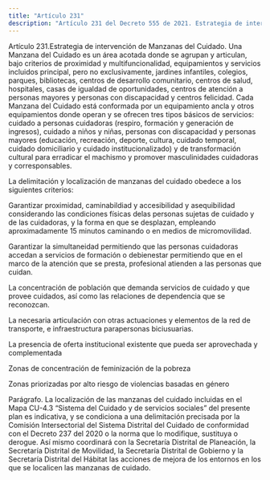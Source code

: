 ```yaml
---
title: "Artículo 231"
description: "Artículo 231 del Decreto 555 de 2021. Estrategia de intervención de Manzanas del Cuidado."
---
```


Artículo 231.Estrategia de intervención de Manzanas del Cuidado. Una Manzana del Cuidado es un área acotada donde se agrupan y articulan, bajo criterios de proximidad y multifuncionalidad, equipamientos y servicios incluidos principal, pero no exclusivamente, jardines infantiles, colegios, parques, bibliotecas, centros de desarrollo comunitario, centros de salud, hospitales, casas de igualdad de oportunidades, centros de atención a personas mayores y personas con discapacidad y centros felicidad. Cada Manzana del Cuidado está conformada por un equipamiento ancla y otros equipamientos donde operan y se ofrecen tres tipos básicos de servicios: cuidado a personas cuidadoras (respiro, formación y generación de ingresos), cuidado a niños y niñas, personas con discapacidad y personas mayores (educación, recreación, deporte, cultura, cuidado temporal, cuidado domiciliario y cuidado institucionalizado) y de transformación cultural para erradicar el machismo y promover masculinidades cuidadoras y corresponsables.
 
La delimitación y localización de manzanas del cuidado obedece a los siguientes criterios:
 
Garantizar proximidad, caminabildiad y accesibilidad y asequibilidad considerando las condiciones físicas delas personas sujetas de cuidado y de las cuidadoras, y la forma en que se desplazan, empleando aproximadamente 15 minutos caminando o en medios de micromovilidad.
 
Garantizar la simultaneidad permitiendo que las personas cuidadoras accedan a servicios de formación o debienestar permitiendo que en el marco de la atención que se presta, profesional atienden a las personas que cuidan.
 
La concentración de población que demanda servicios de cuidado y que provee cuidados, así como las relaciones de dependencia que se reconozcan.
 
La necesaria articulación con otras actuaciones y elementos de la red de transporte, e infraestructura parapersonas biciusuarias.
 
La presencia de oferta institucional existente que pueda ser aprovechada y complementada
 
Zonas de concentración de feminización de la pobreza
 
Zonas priorizadas por alto riesgo de violencias basadas en género
 
Parágrafo. La localización de las manzanas del cuidado incluidas en el Mapa CU-4.3 “Sistema del Cuidado y de servicios sociales” del presente plan es indicativa, y se condiciona a una delimitación precisada por la Comisión Intersectorial del Sistema Distrital del Cuidado de conformidad con el Decreto 237 del 2020 o la norma que lo modifique, sustituya o derogue. Así mismo coordinará con la Secretaría Distrital de Planeación, la Secretaría Distrital de Movilidad, la Secretaría Distrital de Gobierno y la Secretaría Distrital del Hábitat las acciones de mejora de los entornos en los que se localicen las manzanas de cuidado.
